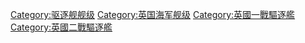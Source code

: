 [[Category:驱逐舰舰级|Category:驱逐舰舰级]]
[[Category:英国海军舰级|Category:英国海军舰级]]
[[Category:英國一戰驅逐艦|Category:英國一戰驅逐艦]]
[[Category:英國二戰驅逐艦|Category:英國二戰驅逐艦]]
